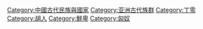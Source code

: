 {{Catnav|頁面分類|地理|大洲|亚洲|亚洲民族}}
{{Catnav|頁面分類|地理|大洲|亚洲|亚洲历史}}
{{Catnav|頁面分類|地理|国家|已不存在的國家|中國古代民族與國家}}
{{Catnav|頁面分類|历史|各國歷史|中国历史|中國古代民族與國家}}
{{Catnav|頁面分類|历史|各區域的歷史|亚洲历史}}
{{Catnav|頁面分類|人类社会|民族|亚洲民族}}
{{Catnav|頁面分類|人类社会|族群|古代族群|中國古代民族與國家}}

{{catmore}}

[[Category:中國古代民族與國家|Category:中國古代民族與國家]]
[[Category:亚洲古代族群|Category:亚洲古代族群]]
[[Category:丁零|Category:丁零]]
[[Category:胡人|Category:胡人]]
[[Category:鮮卑|Category:鮮卑]]
[[Category:匈奴|Category:匈奴]]